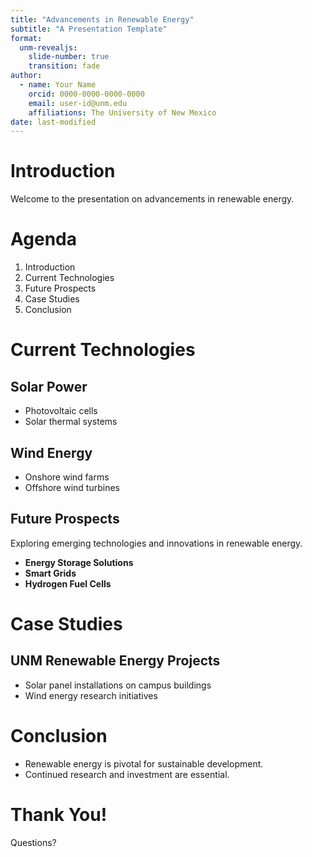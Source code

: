 ```yaml
---
title: "Advancements in Renewable Energy"
subtitle: "A Presentation Template"
format: 
  unm-revealjs:
    slide-number: true
    transition: fade
author:
  - name: Your Name
    orcid: 0000-0000-0000-0000
    email: user-id@unm.edu
    affiliations: The University of New Mexico
date: last-modified
---
```


# Introduction {.section-slide-text}

Welcome to the presentation on advancements in renewable energy.

# Agenda {.section-slide-text}

1. Introduction
2. Current Technologies
3. Future Prospects
4. Case Studies
5. Conclusion

# Current Technologies

## Solar Power

- Photovoltaic cells
- Solar thermal systems

## Wind Energy

- Onshore wind farms
- Offshore wind turbines

## Future Prospects

Exploring emerging technologies and innovations in renewable energy.

- **Energy Storage Solutions**
- **Smart Grids**
- **Hydrogen Fuel Cells**

# Case Studies

## UNM Renewable Energy Projects

- Solar panel installations on campus buildings
- Wind energy research initiatives


# Conclusion {.section-slide-text}

- Renewable energy is pivotal for sustainable development.
- Continued research and investment are essential.

# Thank You!

Questions?